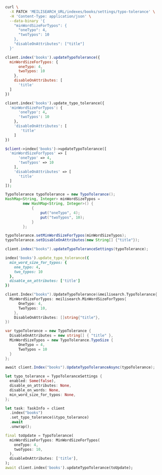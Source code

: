 <CodeGroup>

```bash cURL
curl \
  -X PATCH 'MEILISEARCH_URL/indexes/books/settings/typo-tolerance' \
  -H 'Content-Type: application/json' \
  --data-binary '{
    "minWordSizeForTypos": {
      "oneTypo": 4,
      "twoTypos": 10
    },
    "disableOnAttributes": ["title"]
  }'
```


```javascript JS
client.index('books').updateTypoTolerance({
  minWordSizeForTypos: {
      oneTypo: 4,
      twoTypos: 10
    },
    disableOnAttributes: [
      'title'
  ]
})
```


```python Python
client.index('books').update_typo_tolerance({
  'minWordSizeForTypos': {
      'oneTypo': 4,
      'twoTypos': 10
    },
    'disableOnAttributes': [
       'title'
    ]
})
```


```php PHP
$client->index('books')->updateTypoTolerance([
  'minWordSizeForTypos' => [
      'oneTypo' => 4,
      'twoTypos' => 10
    ],
    'disableOnAttributes' => [
      'title'
  ]
]);
```


```java Java
TypoTolerance typoTolerance = new TypoTolerance();
HashMap<String, Integer> minWordSizeTypos =
        new HashMap<String, Integer>() {
            {
                put("oneTypo", 4);
                put("twoTypos", 10);
            }
        };

typoTolerance.setMinWordSizeForTypos(minWordSizeTypos);
typoTolerance.setDisableOnAttributes(new String[] {"title"});

client.index("books").updateTypoToleranceSettings(typoTolerance);
```


```ruby Ruby
index('books').update_typo_tolerance({
  min_word_size_for_typos: {
    one_typo: 4,
    two_typos: 10
  },
  disable_on_attributes: ['title']
})
```


```go Go
client.Index("books").UpdateTypoTolerance(&meilisearch.TypoTolerance{
  MinWordSizeForTypos: meilisearch.MinWordSizeForTypos{
      OneTypo: 4,
      TwoTypos: 10,
    },
    DisableOnAttributes: []string{"title"},
})
```


```csharp C#
var typoTolerance = new TypoTolerance {
  DisableOnAttributes = new string[] { "title" },
  MinWordSizeTypos = new TypoTolerance.TypoSize {
      OneTypo = 4,
      TwoTypos = 10
  }
};

await client.Index("books").UpdateTypoToleranceAsync(typoTolerance);
```


```rust Rust
let typo_tolerance = TypoToleranceSettings {
  enabled: Some(false),
  disable_on_attributes: None,
  disable_on_words: None,
  min_word_size_for_typos: None,
};

let task: TaskInfo = client
  .index("books")
  .set_typo_tolerance(&typo_tolerance)
  .await
  .unwrap();
```


```dart Dart
final toUpdate = TypoTolerance(
  minWordSizeForTypos: MinWordSizeForTypos(
    oneTypo: 4,
    twoTypos: 10,
  ),
  disableOnAttributes: ['title'],
);
await client.index('books').updateTypoTolerance(toUpdate);
```

</CodeGroup>